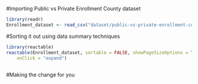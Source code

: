#Importing Public vs Private Enrollment County dataset

```r

library(readr)
Enrollment_dataset <- read_csv("dataset/public-vs-private-enrollment-county-2019.csv")

```

#Sorting it out using data summary techniques

```r

library(reactable)
reactable(Enrollment_dataset, sortable = FALSE, showPageSizeOptions = TRUE, 
    onClick = "expand")
        
```
#Making the change for you
